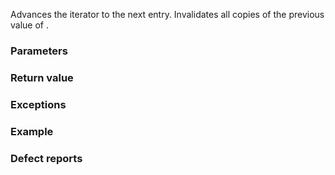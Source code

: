 {{cpp/filesystem/directory_iterator/title|operator++|increment}}
{{cpp/filesystem/directory_iterator/navbar}}
{{dcl begin}}
{{dcl|num=1|since=c++17|1=
directory_iterator&amp; operator++();
}}
{{dcl|num=2|since=c++17|1=
directory_iterator&amp; increment( std::error_code&amp; ec );
}}
{{dcl end}}

Advances the iterator to the next entry. Invalidates all copies of the previous value of {{c|*this}}.

{{todo}}

===Parameters===
{{par begin}}
{{par|ec|error code to store error status to}}
{{par end}}

===Return value===
{{c|*this}}

===Exceptions===
{{cpp/filesystem/error_handling|throw=1/2}}

===Example===
{{example}}

===Defect reports===
{{dr list begin}}
{{dr list item|dr=3013|wg=lwg|std=C++17|before={{tt|error_code}} overload marked noexcept but can allocate memory|after=noexcept removed}}
{{dr list end}}

{{langlinks|de|es|ja|ru|zh}}